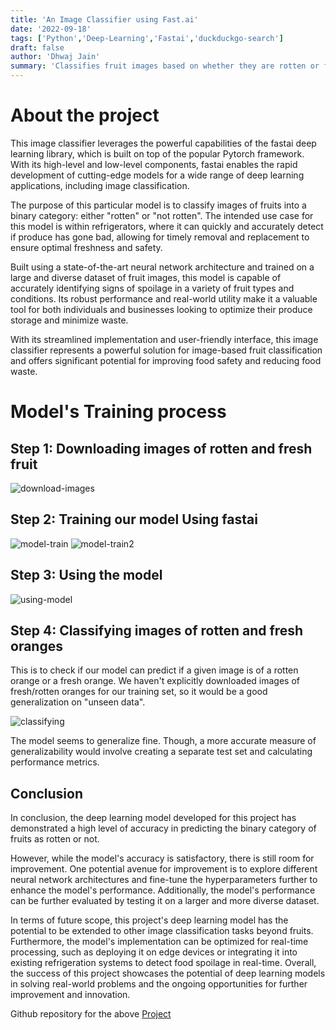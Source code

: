```yaml
---
title: 'An Image Classifier using Fast.ai'
date: '2022-09-18'
tags: ['Python','Deep-Learning','Fastai','duckduckgo-search']
draft: false
author: 'Dhwaj Jain'
summary: 'Classifies fruit images based on whether they are rotten or fresh'
---
```



# About the project

This image classifier leverages the powerful capabilities of the fastai deep learning library, which is built on top of the popular Pytorch framework. With its high-level and low-level components, fastai enables the rapid development of cutting-edge models for a wide range of deep learning applications, including image classification.

The purpose of this particular model is to classify images of fruits into a binary category: either "rotten" or "not rotten". The intended use case for this model is within refrigerators, where it can quickly and accurately detect if produce has gone bad, allowing for timely removal and replacement to ensure optimal freshness and safety.

Built using a state-of-the-art neural network architecture and trained on a large and diverse dataset of fruit images, this model is capable of accurately identifying signs of spoilage in a variety of fruit types and conditions. Its robust performance and real-world utility make it a valuable tool for both individuals and businesses looking to optimize their produce storage and minimize waste.

With its streamlined implementation and user-friendly interface, this image classifier represents a powerful solution for image-based fruit classification and offers significant potential for improving food safety and reducing food waste.

# Model's Training process

## Step 1: Downloading images of rotten and fresh fruit

![download-images](/static/Projects/Project1.png)

## Step 2: Training our model Using fastai

![model-train](/static/Projects/Project_2.png) ![model-train2](/static/Projects/Project3.png)

## Step 3: Using the model

![using-model](/static/Projects/project4.png)



## Step 4: Classifying images of rotten and fresh oranges

This is to check if our model can predict if a given image is of a rotten orange or a fresh orange.
We haven't explicitly downloaded images of fresh/rotten oranges for our training set, so it would be a good generalization on "unseen data".

![classifying](/static/Projects/project5.png)

The model seems to generalize fine.
Though, a more accurate measure of generalizability would involve creating a separate test set and calculating performance metrics.

## Conclusion

In conclusion, the deep learning model developed for this project has demonstrated a high level of accuracy in predicting the binary category of fruits as rotten or not.

However, while the model's accuracy is satisfactory, there is still room for improvement. One potential avenue for improvement is to explore different neural network architectures and fine-tune the hyperparameters further to enhance the model's performance. Additionally, the model's performance can be further evaluated by testing it on a larger and more diverse dataset.

In terms of future scope, this project's deep learning model has the potential to be extended to other image classification tasks beyond fruits.
Furthermore, the model's implementation can be optimized for real-time processing, such as deploying it on edge devices or integrating it into existing refrigeration systems to detect food spoilage in real-time. 
Overall, the success of this project showcases the potential of deep learning models in solving real-world problems and the ongoing opportunities for further improvement and innovation.

Github repository for the above [Project](https://github.com/Dije-7/Image-Classification-Fastai)
